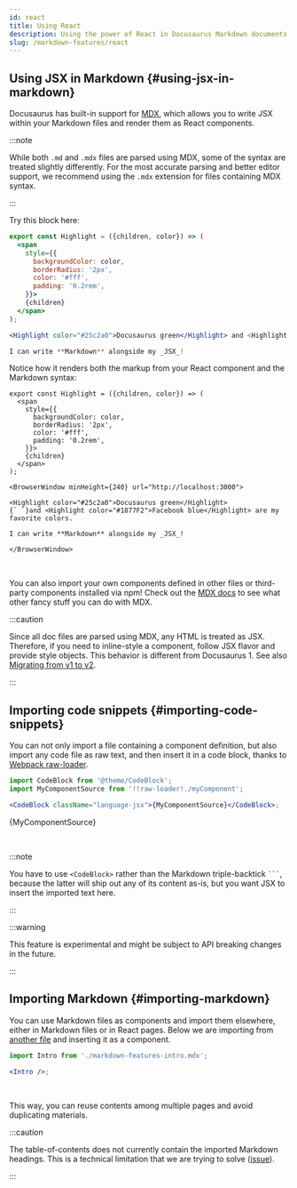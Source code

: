 ```yaml
---
id: react
title: Using React
description: Using the power of React in Docusaurus Markdown documents, thanks to MDX
slug: /markdown-features/react
---
```



## Using JSX in Markdown {#using-jsx-in-markdown}

Docusaurus has built-in support for [MDX](https://mdxjs.com/), which allows you to write JSX within your Markdown files and render them as React components.

:::note

While both `.md` and `.mdx` files are parsed using MDX, some of the syntax are treated slightly differently. For the most accurate parsing and better editor support, we recommend using the `.mdx` extension for files containing MDX syntax.

:::

Try this block here:

```jsx
export const Highlight = ({children, color}) => (
  <span
    style={{
      backgroundColor: color,
      borderRadius: '2px',
      color: '#fff',
      padding: '0.2rem',
    }}>
    {children}
  </span>
);

<Highlight color="#25c2a0">Docusaurus green</Highlight> and <Highlight color="#1877F2">Facebook blue</Highlight> are my favorite colors.

I can write **Markdown** alongside my _JSX_!
```

Notice how it renders both the markup from your React component and the Markdown syntax:

```mdx-code-block
export const Highlight = ({children, color}) => (
  <span
    style={{
      backgroundColor: color,
      borderRadius: '2px',
      color: '#fff',
      padding: '0.2rem',
    }}>
    {children}
  </span>
);

<BrowserWindow minHeight={240} url="http://localhost:3000">

<Highlight color="#25c2a0">Docusaurus green</Highlight>
{` `}and <Highlight color="#1877F2">Facebook blue</Highlight> are my favorite colors.

I can write **Markdown** alongside my _JSX_!

</BrowserWindow>
```

<br />

You can also import your own components defined in other files or third-party components installed via npm! Check out the [MDX docs](https://mdxjs.com/) to see what other fancy stuff you can do with MDX.

:::caution

Since all doc files are parsed using MDX, any HTML is treated as JSX. Therefore, if you need to inline-style a component, follow JSX flavor and provide style objects. This behavior is different from Docusaurus 1. See also [Migrating from v1 to v2](../../migration/migration-manual.md#convert-style-attributes-to-style-objects-in-mdx).

:::

## Importing code snippets {#importing-code-snippets}

You can not only import a file containing a component definition, but also import any code file as raw text, and then insert it in a code block, thanks to [Webpack raw-loader](https://webpack.js.org/loaders/raw-loader/).

```jsx title="myMarkdownFile.mdx"
import CodeBlock from '@theme/CodeBlock';
import MyComponentSource from '!!raw-loader!./myComponent';

<CodeBlock className="language-jsx">{MyComponentSource}</CodeBlock>;
```


<BrowserWindow url="http://localhost:3000">

<CodeBlock className="language-jsx">{MyComponentSource}</CodeBlock>

</BrowserWindow>

<br />

:::note

You have to use `<CodeBlock>` rather than the Markdown triple-backtick ` ``` `, because the latter will ship out any of its content as-is, but you want JSX to insert the imported text here.

:::

:::warning

This feature is experimental and might be subject to API breaking changes in the future.

:::

## Importing Markdown {#importing-markdown}

You can use Markdown files as components and import them elsewhere, either in Markdown files or in React pages. Below we are importing from [another file](./markdown-features-intro.mdx) and inserting it as a component.

```jsx
import Intro from './markdown-features-intro.mdx';

<Intro />;
```


<BrowserWindow url="http://localhost:3000">

<Intro />

</BrowserWindow>

<br />

This way, you can reuse contents among multiple pages and avoid duplicating materials.

:::caution

The table-of-contents does not currently contain the imported Markdown headings. This is a technical limitation that we are trying to solve ([issue](https://github.com/facebook/docusaurus/issues/3915)).

:::
